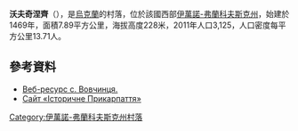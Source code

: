 {{coord|48|57|6|N|24|44|46|E|scale:30000|display=title}}

'''沃夫奇涅齊'''（{{lang-uk|Вовчинець}}），是[[烏克蘭|烏克蘭]]的村落，位於該國西部[[伊萬諾-弗蘭科夫斯克州|伊萬諾-弗蘭科夫斯克州]]，始建於1469年，面積7.89平方公里，海拔高度228米，2011年人口3,125，人口密度每平方公里13.71人。

==參考資料==
* [http://vovchynets.if.ua Веб-ресурс с. Вовчинця.] {{Wayback|url=http://vovchynets.if.ua/ |date=20201126174827 }}
* [https://web.archive.org/web/20110728040757/http://www.history.iv-fr.net/article.php?id=615  Сайт «Історичне Прикарпаття»]

{{DEFAULTSORT:Вовчинець}}
[[Category:伊萬諾-弗蘭科夫斯克州村落|Category:伊萬諾-弗蘭科夫斯克州村落]]


{{IvanoFrankivsk-geo-stub}}